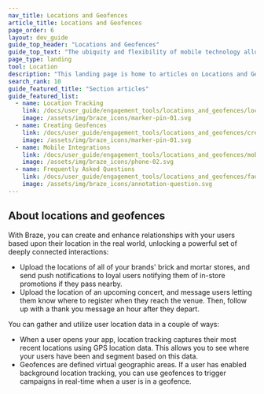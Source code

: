 ```yaml
---
nav_title: Locations and Geofences
article_title: Locations and Geofences
page_order: 6
layout: dev_guide
guide_top_header: "Locations and Geofences"
guide_top_text: "The ubiquity and flexibility of mobile technology allows marketers, product managers, and growth teams to reach their users everywhere, blurring the lines between digital and real-world experiences. Refer to the articles in this section to learn more about location tracking, creating geofences, mobile integrations, and more."
page_type: landing
tool: Location
description: "This landing page is home to articles on Locations and Geofences. Here, you can find resources on location tracking, creating geofences, mobile integrations, and more."
search_rank: 10
guide_featured_title: "Section articles"
guide_featured_list:
  - name: Location Tracking
    link: /docs/user_guide/engagement_tools/locations_and_geofences/location_tracking
    image: /assets/img/braze_icons/marker-pin-01.svg
  - name: Creating Geofences
    link: /docs/user_guide/engagement_tools/locations_and_geofences/creating_geofences/
    image: /assets/img/braze_icons/marker-pin-01.svg
  - name: Mobile Integrations
    link: /docs/user_guide/engagement_tools/locations_and_geofences/mobile_integrations/
    image: /assets/img/braze_icons/phone-02.svg
  - name: Frequently Asked Questions
    link: /docs/user_guide/engagement_tools/locations_and_geofences/faqs/
    image: /assets/img/braze_icons/annotation-question.svg
---
```


## About locations and geofences

With Braze, you can create and enhance relationships with your users based upon their location in the real world, unlocking a powerful set of deeply connected interactions:

- Upload the locations of all of your brands' brick and mortar stores, and send push notifications to loyal users notifying them of in-store promotions if they pass nearby. 
- Upload the location of an upcoming concert, and message users letting them know where to register when they reach the venue. Then, follow up with a thank you message an hour after they depart.

You can gather and utilize user location data in a couple of ways:

- When a user opens your app, location tracking captures their most recent locations using GPS location data. This allows you to see where your users have been and segment based on this data.
- Geofences are defined virtual geographic areas. If a user has enabled background location tracking, you can use geofences to trigger campaigns in real-time when a user is in a geofence.
<br><br><br>